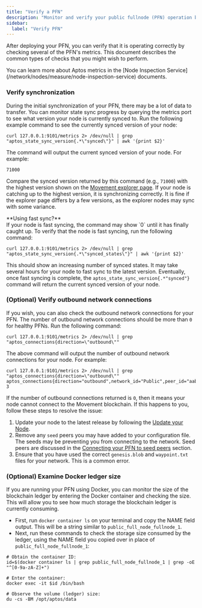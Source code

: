 ```yaml
---
title: "Verify a PFN"
description: "Monitor and verify your public fullnode (PFN) operation by checking synchronization status, network connections, and storage metrics."
sidebar:
  label: "Verify PFN"
---
```


After deploying your PFN, you can verify that it is operating correctly by checking several of the PFN's metrics.
This document describes the common types of checks that you might wish to perform.

<Callout type="info">
You can learn more about Aptos metrics in the [Node Inspection Service](/network/nodes/measure/node-inspection-service) documents.
</Callout>

### Verify synchronization

During the initial synchronization of your PFN, there may be a lot of data to transfer. You can monitor state sync progress
by querying the metrics port to see what version your node is currently synced to. Run the following example
command to see the currently synced version of your node:

```shellscript filename="Terminal"
curl 127.0.0.1:9101/metrics 2> /dev/null | grep "aptos_state_sync_version{.*\"synced\"}" | awk '{print $2}'
```

The command will output the current synced version of your node. For example:

```shellscript filename="Terminal"
71000
```

Compare the synced version returned by this command (e.g., `71000`) with the highest version shown on the
[Movement explorer page](https://explorer.movementnetwork.xyz/?network=bardock+testnet). If your node is catching up to the highest
version, it is synchronizing correctly. It is fine if the explorer page differs by a few versions, as the explorer
nodes may sync with some variance.

<Callout type="warning">
**Using fast sync?**<br />
If your node is fast syncing, the command may show `0` until it has finally caught up. To verify that the node is
fast syncing, run the following command:

```shellscript filename="Terminal"
curl 127.0.0.1:9101/metrics 2> /dev/null | grep "aptos_state_sync_version{.*\"synced_states\"}" | awk '{print $2}'
```

This should show an increasing number of synced states. It may take several hours for your node to fast sync to the
latest version. Eventually, once fast syncing is complete, the `aptos_state_sync_version{.*"synced"}` command will
return the current synced version of your node.

</Callout>

### (Optional) Verify outbound network connections

If you wish, you can also check the outbound network connections for your PFN. The number of outbound network
connections should be more than `0` for healthy PFNs. Run the following command:

```shellscript filename="Terminal"
curl 127.0.0.1:9101/metrics 2> /dev/null | grep "aptos_connections{direction=\"outbound\""
```

The above command will output the number of outbound network connections for your node. For example:

```shellscript filename="Terminal"
curl 127.0.0.1:9101/metrics 2> /dev/null | grep "aptos_connections{direction=\"outbound\""
aptos_connections{direction="outbound",network_id="Public",peer_id="aabd651f",role_type="full_node"} 3
```

If the number of outbound connections returned is `0`, then it means your node cannot connect to the Movement blockchain. If this happens to you, follow these steps to resolve the issue:

1. Update your node to the latest release by following the [Update your Node](/network/nodes/full-node/modify/update-fullnode-with-new-releases).
2. Remove any `seed` peers you may have added to your configuration file. The seeds may be preventing you from
   connecting to the network. Seed peers are discussed in the [Connecting your PFN to seed peers](/network/nodes/full-node/modify/fullnode-network-connections#connecting-to-seed-peers) section.
3. Ensure that you have used the correct `genesis.blob` and `waypoint.txt` files for your network. This is a common error.

### (Optional) Examine Docker ledger size

If you are running your PFN using Docker, you can monitor the size of the blockchain ledger by entering the Docker
container and checking the size. This will allow you to see how much storage the blockchain ledger is currently consuming.

- First, run `docker container ls` on your terminal and copy the NAME field output. This will be a string similar to `public_full_node_fullnode_1`.
- Next, run these commands to check the storage size consumed by the ledger, using the NAME field you copied over in place of `public_full_node_fullnode_1`:

```shellscript filename="Terminal"
# Obtain the container ID:
id=$(docker container ls | grep public_full_node_fullnode_1 | grep -oE "^[0-9a-zA-Z]+")

# Enter the container:
docker exec -it $id /bin/bash

# Observe the volume (ledger) size:
du -cs -BM /opt/aptos/data
```

[rest_spec]: https://github.com/movementlabsxyz/aptos-core/tree/main/api

[devnet_genesis]: https://devnet.movementnetwork.com/genesis.blob

[devnet_waypoint]: https://devnet.movementnetwork.com/waypoint.txt

[movementlabsxyz/aptos-core]: https://github.com/movementlabsxyz/aptos-core.git
